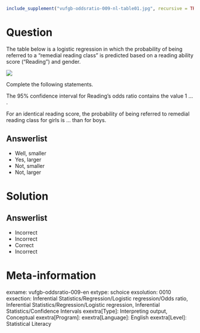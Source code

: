 ```r
include_supplement("vufgb-oddsratio-009-nl-table01.jpg", recursive = TRUE)
```

Question
========

The table below is a logistic regression in which the probability of being referred to a "remedial reading class" is predicted based on a reading ability score ("Reading") and gender.

![](vufgb-oddsratio-009-nl-table01.jpg)

Complete the following statements.

The 95% confidence interval for Reading's odds ratio contains the value 1 ... .

For an identical reading score, the probability of being referred to remedial reading class for girls is ... than for boys.

  
Answerlist
----------
* Well, smaller
* Yes, larger
* Not, smaller
* Not, larger

Solution
========

Answerlist
----------
* Incorrect
* Incorrect
* Correct
* Incorrect

Meta-information
================
exname: vufgb-oddsratio-009-en
extype: schoice
exsolution: 0010
exsection: Inferential Statistics/Regression/Logistic regression/Odds ratio, Inferential Statistics/Regression/Logistic regression, Inferential Statistics/Confidence Intervals
exextra[Type]: Interpreting output, Conceptual
exextra[Program]: 
exextra[Language]: English
exextra[Level]: Statistical Literacy
